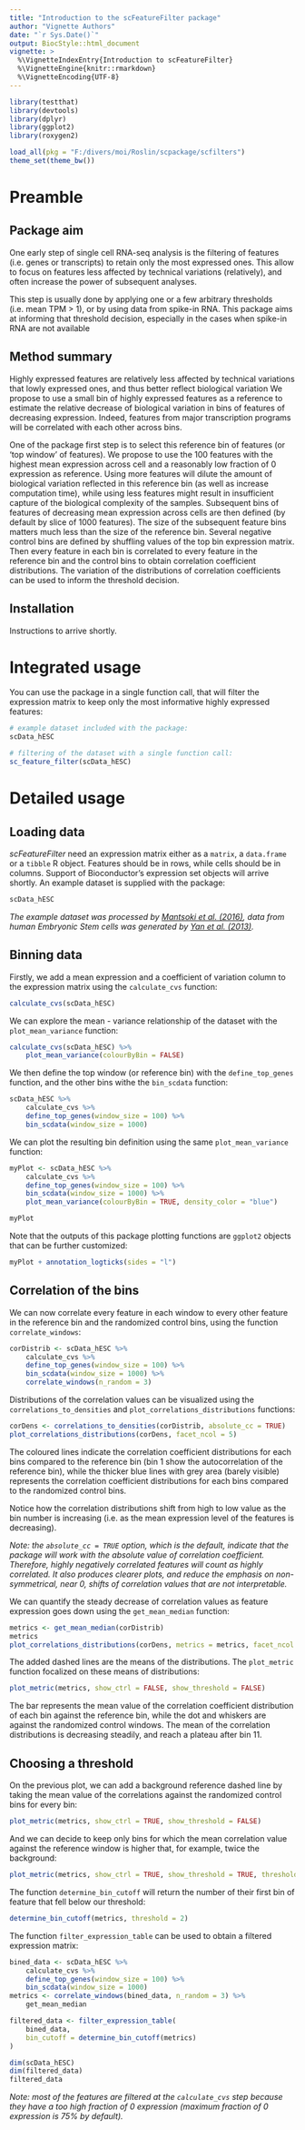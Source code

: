```yaml
---
title: "Introduction to the scFeatureFilter package"
author: "Vignette Authors"
date: "`r Sys.Date()`"
output: BiocStyle::html_document
vignette: >
  %\VignetteIndexEntry{Introduction to scFeatureFilter}
  %\VignetteEngine{knitr::rmarkdown}
  %\VignetteEncoding{UTF-8}
---
```


```r
library(testthat)
library(devtools)
library(dplyr)
library(ggplot2)
library(roxygen2)

load_all(pkg = "F:/divers/moi/Roslin/scpackage/scfilters")
theme_set(theme_bw())
```

# Preamble
## Package aim
One early step of single cell RNA-seq analysis is the filtering of features (i.e. genes or transcripts)
to retain only the most expressed ones. This allow to focus on features less affected by technical
variations (relatively), and often increase the power of subsequent analyses.

This step is usually done by applying one or a few arbitrary thresholds (i.e. mean TPM > 1),
or by using data from spike-in RNA.
This package aims at informing that threshold decision, especially in the cases
when spike-in RNA are not available

## Method summary
Highly expressed features are relatively less affected by technical variations that lowly expressed ones,
and thus better reflect biological variation
We propose to use a small bin of highly expressed features as a reference to estimate the relative decrease 
of biological variation in bins of features of decreasing expression. Indeed, features from major
transcription programs will be correlated with each other across bins.

One of the package first step is to select this reference bin of features (or 'top window' of features).
We propose to use the 100 features with the highest mean expression across cell and a reasonably low
fraction of 0 expression as reference. Using more features will dilute the amount of biological variation
reflected in this reference bin (as well as increase computation time), while using less features might 
result in insufficient capture of the biological complexity of the samples.
Subsequent bins of features of decreasing mean expression across cells are then defined (by default by 
slice of 1000 features). The size of the subsequent feature bins matters much less than the size of the
reference bin.
Several negative control bins are defined by shuffling values of the top bin expression matrix.
Then every feature in each bin is correlated to every feature in the reference bin and the control bins
to obtain correlation coefficient distributions.
The variation of the distributions of correlation coefficients can be used to inform the threshold decision.

## Installation
Instructions to arrive shortly.

# Integrated usage
You can use the package in a single function call, that will filter the expression matrix
to keep only the most informative highly expressed features:
```r
# example dataset included with the package:
scData_hESC

# filtering of the dataset with a single function call:
sc_feature_filter(scData_hESC)
```


# Detailed usage
## Loading data
*scFeatureFilter* need an expression matrix either as a `matrix`, a `data.frame` or a `tibble` R object.
Features should be in rows, while cells should be in columns. 
Support of Bioconductor's expression set objects will arrive shortly.
An example dataset is supplied with the package:
```r
scData_hESC
```
*The example dataset was processed by [Mantsoki et al. (2016)](https://www.ncbi.nlm.nih.gov/pubmed/26951854),  data from human Embryonic Stem cells was generated by [Yan et al. (2013)](https://www.ncbi.nlm.nih.gov/pubmed/23934149).*

## Binning data
Firstly, we add a mean expression and a coefficient of variation column to the expression matrix
using the `calculate_cvs` function:
```r
calculate_cvs(scData_hESC)
```

We can explore the mean - variance relationship of the dataset with the `plot_mean_variance` function:
```r
calculate_cvs(scData_hESC) %>%
    plot_mean_variance(colourByBin = FALSE)
```

We then define the top window (or reference bin) with the `define_top_genes` function, and the other bins withe
the `bin_scdata` function:
```r
scData_hESC %>%
    calculate_cvs %>%
    define_top_genes(window_size = 100) %>%
    bin_scdata(window_size = 1000)
```

We can plot the resulting bin definition using the same `plot_mean_variance` function:
```r
myPlot <- scData_hESC %>%
    calculate_cvs %>%
    define_top_genes(window_size = 100) %>%
    bin_scdata(window_size = 1000) %>%
    plot_mean_variance(colourByBin = TRUE, density_color = "blue")

myPlot
```

Note that the outputs of this package plotting functions are `ggplot2` objects that can be 
further customized:
```r
myPlot + annotation_logticks(sides = "l")
```

## Correlation of the bins
We can now correlate every feature in each window to every other feature in the reference bin and the
randomized control bins, using the function `correlate_windows`:
```r
corDistrib <- scData_hESC %>%
    calculate_cvs %>%
    define_top_genes(window_size = 100) %>%
    bin_scdata(window_size = 1000) %>%
    correlate_windows(n_random = 3)
```

Distributions of the correlation values can be visualized using the `correlations_to_densities` and `plot_correlations_distributions` functions:
```r
corDens <- correlations_to_densities(corDistrib, absolute_cc = TRUE)
plot_correlations_distributions(corDens, facet_ncol = 5)
```

The coloured lines indicate the correlation coefficient distributions for each bins compared to 
the reference bin (bin 1 show the autocorrelation of the reference bin), while the thicker blue 
lines with grey area (barely visible) represents the correlation coefficient distributions for
each bins compared to the randomized control bins.

Notice how the correlation distributions shift from high to low value as the bin number is increasing 
(i.e. as the  mean expression level of the features is decreasing).

*Note: the `absolute_cc = TRUE` option, which is the default, indicate that the package will work
with the absolute value of correlation coefficient. Therefore, highly negatively correlated features
will count as highly correlated. It also produces clearer plots, and reduce the emphasis on non-symmetrical,
near 0, shifts of correlation values that are not interpretable.*

We can quantify the steady decrease of correlation values as feature expression goes down using the
`get_mean_median` function:
```r
metrics <- get_mean_median(corDistrib)
metrics
plot_correlations_distributions(corDens, metrics = metrics, facet_ncol = 5)
```

The added dashed lines are the means of the distributions. The `plot_metric` function focalized on these means of distributions:
```r
plot_metric(metrics, show_ctrl = FALSE, show_threshold = FALSE)
```

The bar represents the mean value of the correlation coefficient distribution of each bin 
against the reference bin, while the dot and whiskers are against the randomized control windows.
The mean of the correlation distributions is decreasing steadily, and reach a plateau after bin 11.

## Choosing a threshold
On the previous plot, we can add a background reference dashed line by taking the mean value of the 
correlations against the randomized control bins for every bin:
```r
plot_metric(metrics, show_ctrl = TRUE, show_threshold = FALSE)
```

And we can decide to keep only bins for which the mean correlation value against the reference window 
is higher that, for example, twice the background:
```r
plot_metric(metrics, show_ctrl = TRUE, show_threshold = TRUE, threshold = 2)
```

The function `determine_bin_cutoff` will return the number of their first bin of feature that
fell below our threshold:
```r
determine_bin_cutoff(metrics, threshold = 2)
```

The function `filter_expression_table` can be used to obtain a filtered expression matrix:
```r
bined_data <- scData_hESC %>%
    calculate_cvs %>%
    define_top_genes(window_size = 100) %>%
    bin_scdata(window_size = 1000)
metrics <- correlate_windows(bined_data, n_random = 3) %>%
    get_mean_median

filtered_data <- filter_expression_table(
    bined_data,
    bin_cutoff = determine_bin_cutoff(metrics)
)

dim(scData_hESC)
dim(filtered_data)
filtered_data

```

*Note: most of the features are filtered at the `calculate_cvs` step because they have a too high
fraction of 0 expression (maximum fraction of 0 expression is 75% by default).*
